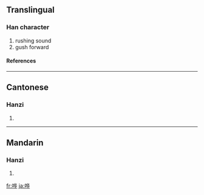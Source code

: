 {{see|嘩}}

==Translingual==
===Han character===
{{Han char|rn=30|rad=口|as=06|sn=9|four=|canj=口人心十 (ROPJ)}}
# rushing sound
# gush forward
====References====
{{Han ref|kx=0189.271|hdz=10618.050|uh=54D7|ud=21719}}
----
==Cantonese==
===Hanzi===
{{yue-hanzi|jyut=|y=wa1, wa4}}
# {{defn|Cantonese}}
----
==Mandarin==
===Hanzi===
{{cmn-hanzi|tra=嘩|pin=[[huā]] ([[hua1]]), [[huá]] ([[hua2]])|wg=hua<sup>1</sup>, hua<sup>2</sup>}}
# {{defn|Mandarin}}

[[fr:哗]]
[[ja:哗]]